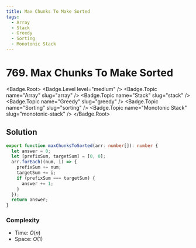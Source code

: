 ```yaml
---
title: Max Chunks To Make Sorted
tags:
  - Array
  - Stack
  - Greedy
  - Sorting
  - Monotonic Stack
---
```


# 769. Max Chunks To Make Sorted

<Badge.Root>
  <Badge.Level level="medium" />
  <Badge.Topic name="Array" slug="array" />
  <Badge.Topic name="Stack" slug="stack" />
  <Badge.Topic name="Greedy" slug="greedy" />
  <Badge.Topic name="Sorting" slug="sorting" />
  <Badge.Topic name="Monotonic Stack" slug="monotonic-stack" />
</Badge.Root>

## Solution

```typescript filename="solution.ts" copy
export function maxChunksToSorted(arr: number[]): number {
  let answer = 0;
  let [prefixSum, targetSum] = [0, 0];
  arr.forEach((num, i) => {
    prefixSum += num;
    targetSum += i;
    if (prefixSum === targetSum) {
      answer += 1;
    }
  });
  return answer;
}
```

### Complexity

- Time: $O(n)$
- Space: $O(1)$

<ProblemLink
  codingSite="leetcode"
  href="https://leetcode.com/problems/max-chunks-to-make-sorted"
  title="Max Chunks To Make Sorted"
/>

